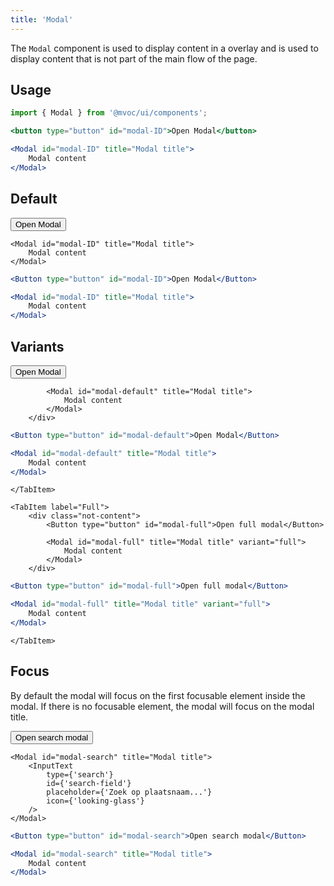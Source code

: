 ```yaml
---
title: 'Modal'
---
```



The `Modal` component is used to display content in a overlay and is used to display content that is not part of the main flow of the page.

## Usage

```jsx
import { Modal } from '@mvoc/ui/components';

<button type="button" id="modal-ID">Open Modal</button>

<Modal id="modal-ID" title="Modal title">
	Modal content
</Modal>
```

## Default

<div class="not-content">
	<Button type="button" id="modal-ID">Open Modal</Button>

	<Modal id="modal-ID" title="Modal title">
		Modal content
	</Modal>
</div>

```jsx
<Button type="button" id="modal-ID">Open Modal</Button>

<Modal id="modal-ID" title="Modal title">
	Modal content
</Modal>
```

## Variants

<Tabs>
	<TabItem label="Default">
		<div class="not-content">
			<Button type="button" id="modal-default">Open Modal</Button>

			<Modal id="modal-default" title="Modal title">
				Modal content
			</Modal>
		</div>
```jsx
<Button type="button" id="modal-default">Open Modal</Button>

<Modal id="modal-default" title="Modal title">
	Modal content
</Modal>
```
	</TabItem>

	<TabItem label="Full">
		<div class="not-content">
			<Button type="button" id="modal-full">Open full modal</Button>

			<Modal id="modal-full" title="Modal title" variant="full">
				Modal content
			</Modal>
		</div>
```jsx
<Button type="button" id="modal-full">Open full modal</Button>

<Modal id="modal-full" title="Modal title" variant="full">
	Modal content
</Modal>
```
	</TabItem>
</Tabs>


## Focus

By default the modal will focus on the first focusable element inside the modal. If there is no focusable element, the modal will focus on the modal title.

<div class="not-content">
	<Button type="button" id="modal-search">Open search modal</Button>

	<Modal id="modal-search" title="Modal title">
		<InputText
			type={'search'}
			id={'search-field'}
			placeholder={'Zoek op plaatsnaam...'}
			icon={'looking-glass'}
		/>
	</Modal>
</div>

```jsx
<Button type="button" id="modal-search">Open search modal</Button>

<Modal id="modal-search" title="Modal title">
	Modal content
</Modal>
```
